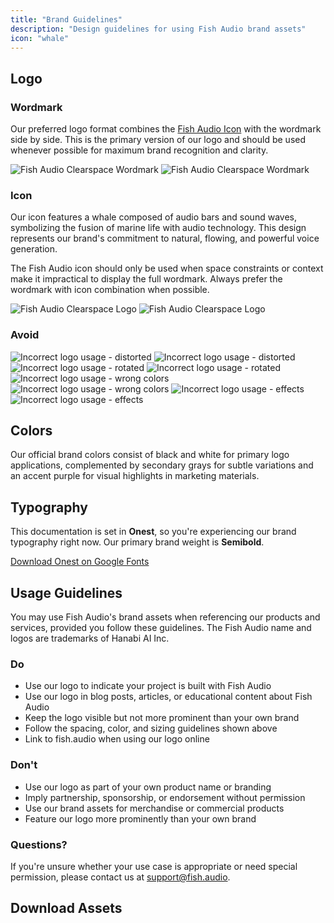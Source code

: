 ```yaml
---
title: "Brand Guidelines"
description: "Design guidelines for using Fish Audio brand assets"
icon: "whale"
---
```



## Logo

### Wordmark

Our preferred logo format combines the [Fish Audio Icon](#icon) with the wordmark side by side.
This is the primary version of our logo and should be used whenever possible for maximum brand recognition and clarity.

<Frame caption="The minimum clearspace around the wordmark must be equal to the height of the letter 'F' in Fish Audio.">
  <img
    className="block dark:hidden"
    src="/branding/light/wordmark-clearspace.svg"
    alt="Fish Audio Clearspace Wordmark"
  />
  <img
    className="hidden dark:block"
    src="/branding/dark/wordmark-clearspace.svg"
    alt="Fish Audio Clearspace Wordmark"
  />
</Frame>

### Icon

Our icon features a whale composed of audio bars and sound waves, symbolizing the fusion of marine life with audio technology. This design represents our brand's commitment to natural, flowing, and powerful voice generation.

The Fish Audio icon should only be used when space constraints or context make it impractical to display the full wordmark. Always prefer the wordmark with icon combination when possible.

<Frame caption="The minimum clearspace around the icon must be equal to the bar-to-bar distance (labeled as x).">
  <img
    className="block dark:hidden"
    src="/branding/light/fish-clearspace.svg"
    alt="Fish Audio Clearspace Logo"
  />
  <img
    className="hidden dark:block"
    src="/branding/dark/fish-clearspace.svg"
    alt="Fish Audio Clearspace Logo"
  />
</Frame>

### Avoid

<Columns cols={2} className="mb-4">
  <Frame caption="Don't stretch, squish, or distort the logo proportions.">
    <img
      className="block dark:hidden"
      src="/branding/light/avoid/distort.svg"
      alt="Incorrect logo usage - distorted"
    />
    <img
      className="hidden dark:block"
      src="/branding/dark/avoid/distort.svg"
      alt="Incorrect logo usage - distorted"
    />
  </Frame>

  <Frame caption="Don't rotate or tilt the logo.">
    <img
      className="block dark:hidden"
      src="/branding/light/avoid/rotate.svg"
      alt="Incorrect logo usage - rotated"
    />
    <img
      className="hidden dark:block"
      src="/branding/dark/avoid/rotate.svg"
      alt="Incorrect logo usage - rotated"
    />
  </Frame>
</Columns>

<Columns cols={2} className="mb-4">
  <Frame caption="Don't use non-brand colors or apply color overlays.">
    <img
      className="block dark:hidden"
      src="/branding/light/avoid/color.svg"
      alt="Incorrect logo usage - wrong colors"
    />
    <img
      className="hidden dark:block"
      src="/branding/dark/avoid/color.svg"
      alt="Incorrect logo usage - wrong colors"
    />
  </Frame>

  <Frame caption="Don't add effects like shadows, outlines, or gradients.">
    <img
      className="block dark:hidden"
      src="/branding/light/avoid/effects.png"
      alt="Incorrect logo usage - effects"
    />
    <img
      className="hidden dark:block"
      src="/branding/dark/avoid/effects.png"
      alt="Incorrect logo usage - effects"
    />
  </Frame>
</Columns>

## Colors

Our official brand colors consist of black and white for primary logo applications, complemented by secondary grays for subtle variations and an accent purple for visual highlights in marketing materials.

<Frame>
  <div className="grid grid-cols-2 sm:grid-cols-3 md:grid-cols-5 gap-4 my-6">
    <ColorSwatch hex="#000000" name="Black (Primary)" />
    <ColorSwatch hex="#FFFFFF" name="White (Primary)" />
    <ColorSwatch hex="#9b90e8" name="Purple (Accent)" />
    <ColorSwatch hex="#b1b3b4" name="Light Gray" />
    <ColorSwatch hex="#4e4c4b" name="Dark Gray" />
  </div>
</Frame>

## Typography

This documentation is set in **Onest**, so you're experiencing our brand typography right now. Our primary brand weight is **Semibold**.

[Download Onest on Google Fonts](https://fonts.google.com/specimen/Onest)

## Usage Guidelines

You may use Fish Audio's brand assets when referencing our products and services, provided you follow these guidelines. The Fish Audio name and logos are trademarks of Hanabi AI Inc.

### Do

- Use our logo to indicate your project is built with Fish Audio
- Use our logo in blog posts, articles, or educational content about Fish Audio
- Keep the logo visible but not more prominent than your own brand
- Follow the spacing, color, and sizing guidelines shown above
- Link to fish.audio when using our logo online

### Don't

- Use our logo as part of your own product name or branding
- Imply partnership, sponsorship, or endorsement without permission
- Use our brand assets for merchandise or commercial products
- Feature our logo more prominently than your own brand

### Questions?

If you're unsure whether your use case is appropriate or need special permission, please contact us at [support@fish.audio](mailto:support@fish.audio).

## Download Assets

<DownloadAssets />
